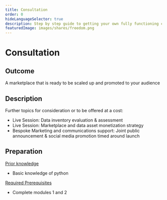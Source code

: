 ```yaml
---
title: Consultation
order: 0
hideLanguageSelector: true
description: Step by step guide to getting your own fully functioning customised fork of Ocean backend components deployed and working.
featuredImage: images/shares/freedom.png
---
```


# Consultation

## Outcome

A marketplace that is ready to be scaled up and promoted to your audience

## Description

Further topics for consideration or to be offered at a cost:
- Live Session: Data inventory evaluation & assessment 
- Live Session: Marketplace and data asset monetization strategy
- Bespoke Marketing and communications support: Joint public announcement & social media promotion timed around launch 

## Preparation


<u>Prior knowledge</u>

- Basic knowledge of python

<u>Required Prerequisites</u>

- Complete modules 1 and 2
 
